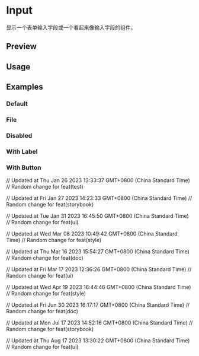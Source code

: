 

<Meta of={InputStories} />

# Input

显示一个表单输入字段或一个看起来像输入字段的组件。

## Preview

<Canvas of={InputStories.Default} />

<Controls />

## Usage



<Source code={importCode} language='ts' dark />
<Source code={usageCode} language='tsx' dark />

## Examples

### Default

<Canvas of={InputStories.Default} />

### File

<Canvas of={InputStories.File} />

### Disabled

<Canvas of={InputStories.Disabled} />

### With Label

<Canvas of={InputStories.WithLabel} />

### With Button

<Canvas of={InputStories.WithButton} />

// Updated at Thu Jan 26 2023 13:33:37 GMT+0800 (China Standard Time)
// Random change for feat(test)

// Updated at Fri Jan 27 2023 14:23:33 GMT+0800 (China Standard Time)
// Random change for feat(storybook)

// Updated at Tue Jan 31 2023 16:45:50 GMT+0800 (China Standard Time)
// Random change for feat(ui)

// Updated at Wed Mar 08 2023 10:49:42 GMT+0800 (China Standard Time)
// Random change for feat(style)

// Updated at Thu Mar 16 2023 15:54:27 GMT+0800 (China Standard Time)
// Random change for feat(doc)

// Updated at Fri Mar 17 2023 12:36:26 GMT+0800 (China Standard Time)
// Random change for feat(ui)

// Updated at Wed Apr 19 2023 16:44:46 GMT+0800 (China Standard Time)
// Random change for feat(style)

// Updated at Fri Jun 30 2023 16:17:17 GMT+0800 (China Standard Time)
// Random change for feat(doc)

// Updated at Mon Jul 17 2023 14:52:16 GMT+0800 (China Standard Time)
// Random change for feat(storybook)

// Updated at Thu Aug 17 2023 13:30:22 GMT+0800 (China Standard Time)
// Random change for feat(ui)
